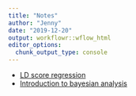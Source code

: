 ```yaml
---
title: "Notes"
author: "Jenny"
date: "2019-12-20"
output: workflowr::wflow_html
editor_options:
  chunk_output_type: console
---
```


- [LD score regression](ldsr.html)
- [Introduction to bayesian analysis](bayesian_intro.html)


